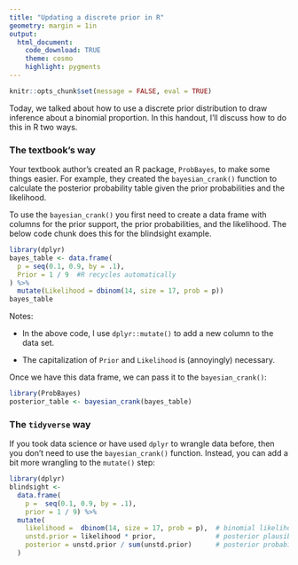 ```yaml
---
title: "Updating a discrete prior in R"
geometry: margin = 1in
output: 
  html_document:
    code_download: TRUE
    theme: cosmo
    highlight: pygments
---
```



```r
knitr::opts_chunk$set(message = FALSE, eval = TRUE)
```



Today, we talked about how to use a discrete prior distribution to draw inference about a binomial proportion. In this handout, I'll discuss how to do this in R two ways.

### The textbook's way

Your textbook author's created an R package, `ProbBayes`, to make some things easier. For example, they created the `bayesian_crank()` function to calculate the posterior probability table given the prior probabilities and the likelihood. 

To use the `bayesian_crank()` you first need to create a data frame with columns for the prior support, the prior probabilities, and the likelihood. The below code chunk does this for the blindsight example.

```r
library(dplyr)
bayes_table <- data.frame(
  p = seq(0.1, 0.9, by = .1),
  Prior = 1 / 9  #R recycles automatically
) %>%
  mutate(Likelihood = dbinom(14, size = 17, prob = p))
bayes_table
```

Notes:
 
- In the above code, I use `dplyr::mutate()` to add a new column to the data set.

- The capitalization of `Prior` and `Likelihood` is (annoyingly) necessary.

Once we have this data frame, we can pass it to the `bayesian_crank()`:

```r
library(ProbBayes)
posterior_table <- bayesian_crank(bayes_table)
```

\bigskip

### The `tidyverse` way

If you took data science or have used `dplyr` to wrangle data before, then you don't need to use the `bayesian_crank()` function. Instead, you can add a bit more wrangling to the `mutate()` step:

```r
library(dplyr)
blindsight <-
  data.frame(
    p =  seq(0.1, 0.9, by = .1),
    prior = 1 / 9) %>% 
  mutate(
    likelihood =  dbinom(14, size = 17, prob = p),  # binomial likelihood
    unstd.prior = likelihood * prior,               # posterior plausibility
    posterior = unstd.prior / sum(unstd.prior)      # posterior probability
  )  
```

